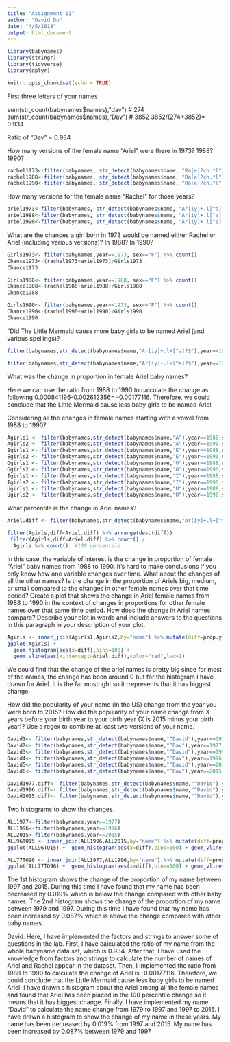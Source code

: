 ```yaml
---
title: "Assignment 11"
author: "David Du"
date: "4/5/2018"
output: html_document
---
```


```r
library(babynames)
library(stringr)
library(tidyverse)
library(dplyr)

knitr::opts_chunk$set(echo = TRUE)
```

First three letters of your names

sum(str_count(babynames$names),"dav")   # 274
sum(str_count(babynames$names),"Dav")   # 3852
3852/(274+3852)= 0.934

Ratio of "Dav" = 0.934

How many versions of the female name “Ariel” were there in 1973? 1988? 1990?

```r
rachel1973<-filter(babynames, str_detect(babynames$name, "Ra[e]?ch.*l"),year==1973, sex=="F") %>% count()
rachel1988<-filter(babynames, str_detect(babynames$name, "Ra[e]?ch.*l"),year==1988, sex=="F") %>% count()
rachel1990<-filter(babynames, str_detect(babynames$name, "Ra[e]?ch.*l"),year==1990, sex=="F") %>% count()
```

How many versions for the female name “Rachel” for those years?

```r
ariel1973<-filter(babynames, str_detect(babynames$name, "Ar[iy]+.l[^a]?$"),year==1973, sex=="F") %>% count()
ariel1988<-filter(babynames, str_detect(babynames$name, "Ar[iy]+.l[^a]?$"),year==1988, sex=="F") %>% count()
ariel1990<-filter(babynames, str_detect(babynames$name, "Ar[iy]+.l[^a]?$"),year==1990, sex=="F") %>% count()
```

What are the chances a girl born in 1973 would be named either Rachel or Ariel (including various versions)? In 1988? In 1990?

```r
Girls1973<- filter(babynames,year==1973, sex=="F") %>% count()
Chance1973<-(rachel1973+ariel1973)/Girls1973
Chance1973

Girls1988<- filter(babynames,year==1988, sex=="F") %>% count()
Chance1988<-(rachel1988+ariel1988)/Girls1988
Chance1988

Girls1990<- filter(babynames,year==1973, sex=="F") %>% count()
Chance1990<-(rachel1990+ariel1990)/Girls1990
Chance1990

```

“Did The Little Mermaid cause more baby girls to be named Ariel (and various spellings)?
```r
filter(babynames,str_detect(babynames$name,"Ar[iy]+.l+[^a]?$"),year==1988,sex=="F") %>% count(wt=prop) #0.000841196	

filter(babynames,str_detect(babynames$name,"Ar[iy]+.l+[^a]?$"),year==1990,sex=="F") %>% count(wt=prop) #0.002612356	
```


What was the change in proportion in female Ariel baby names?

Here we can use the ratio from 1988 to 1990 to calculate the change as following 0.000841196-0.002612356= -0.00177116. Therefore, we could conclude that the Little Mermaid cause less baby girls to be named Ariel 


Considering all the changes in female names starting with a vowel from 1988 to 1990?
```r

Agirls1 <- filter(babynames,str_detect(babynames$name,"A"),year==1988,sex=="F") %>% count() # 1238
Agirls2 <- filter(babynames,str_detect(babynames$name,"A"),year==1990,sex=="F") %>% count() # 1458
Egirls1 <- filter(babynames,str_detect(babynames$name,"E"),year==1988,sex=="F") %>% count() # 386
Egirls2 <- filter(babynames,str_detect(babynames$name,"E"),year==1990,sex=="F") %>% count() # 422
Ogirls1 <- filter(babynames,str_detect(babynames$name,"O"),year==1988,sex=="F") %>% count() # 66
Ogirls2 <- filter(babynames,str_detect(babynames$name,"O"),year==1990,sex=="F") %>% count() # 74
Igirls1 <- filter(babynames,str_detect(babynames$name,"I"),year==1988,sex=="F") %>% count() # 132
Igirls2 <- filter(babynames,str_detect(babynames$name,"I"),year==1990,sex=="F") %>% count() # 175
Ugirls1 <- filter(babynames,str_detect(babynames$name,"U"),year==1988,sex=="F") %>% count() # 12
Ugirls2 <- filter(babynames,str_detect(babynames$name,"U"),year==1990,sex=="F") %>% count() # 17

```
 
What percentile is the change in Ariel names?
```r
Ariel.diff <- filter(babynames,str_detect(babynames$name,"Ar[iy]+.l+[^a]?$"),year==1990,sex=="F") %>% count(wt=prop) - filter(babynames,str_detect(babynames$name,"Ar[iy]+.l+[^a]?$"),year==1988,sex=="F") %>% count(wt=prop)

filter(Agirls,diff<Ariel.diff) %>% arrange(desc(diff))
 filter(Agirls,diff<Ariel.diff) %>% count() /
  Agirls %>% count()  #100 percentile

```


In this case, the variable of interest is the change in proportion of female “Ariel” baby names from 1988 to 1990. It’s hard to make conclusions if you only know how one variable changes over time. What about the changes of all the other names? Is the change in the proportion of Ariels big, medium, or small compared to the changes in other female names over that time period? Create a plot that shows the change in Ariel female names from 1988 to 1990 in the context of changes in proportions for other female names over that same time period. How does the change in Ariel names compare? Describe your plot in words and include answers to the questions in this paragraph in your description of your plot.

```r
Agirls <- inner_join(Agirls1,Agirls2,by="name") %>% mutate(diff=prop.y-prop.x) %>% select(name,prop.x,prop.y,diff)
ggplot(Agirls) +
  geom_histogram(aes(x=diff),bins=100) + 
  geom_vline(aes(xintercept=Ariel.diff),color="red",lwd=1) 
```

We could find that the change of the ariel names is pretty big since for most of the names, the change has been around 0 but for the histogram I have drawn for Ariel. It is the far mostright so it rrepresents that it has biggest change.


How did the popularity of your name (in the US) change from the year you were born to 2015? How did the popularity of your name change from X years before your birth year to your birth year (X is 2015 minus your birth year)? Use a regex to combine at least two versions of your name.


```r
David1<- filter(babynames,str_detect(babynames$name,"^David"),year==1977,sex=="M") %>% count(wt=prop) 
David2<- filter(babynames,str_detect(babynames$name,"^Dav"),year==1977,sex=="M") %>% count(wt=prop) 
David3<- filter(babynames,str_detect(babynames$name,"^David"),year==1996,sex=="M") %>% count(wt=prop) 
David4<- filter(babynames,str_detect(babynames$name,"^Dav"),year==1996,sex=="M") %>% count(wt=prop) 
David5<- filter(babynames,str_detect(babynames$name,"^David"),year==2015,sex=="M") %>% count(wt=prop) 
David6<- filter(babynames,str_detect(babynames$name,"^Dav"),year==2015,sex=="M") %>% count(wt=prop) 

David1977.diff<- filter(babynames,str_detect(babynames$name,"^David"),year==1977,sex=="M") %>% count(wt=prop) - filter(babynames,str_detect(babynames$name,"^Dav"),year==1977,sex=="M") %>% count(wt=prop)  # -0.000442135
David1996.diff<- filter(babynames,str_detect(babynames$name,"^David"),year==1996,sex=="M") %>% count(wt=prop)- filter(babynames,str_detect(babynames$name,"^Dav"),year==1996,sex=="M") %>% count(wt=prop)  # -0.001253551
David2015.diff<- filter(babynames,str_detect(babynames$name,"^David"),year==2015,sex=="M") %>% count(wt=prop) - filter(babynames,str_detect(babynames$name,"^Dav"),year==2015,sex=="M") %>% count(wt=prop)  # -0.001097257

```


Two histograms to show the changes. 
```r
ALL1977<-filter(babynames,year==1977)
ALL1996<-filter(babynames,year==1996)
ALL2015<-filter(babynames,year==2015)
ALL96TO15 <- inner_join(ALL1996,ALL2015,by="name") %>% mutate(diff=prop.y-prop.x) %>% select(name,prop.x,prop.y,diff)
ggplot(ALL96TO15) +  geom_histogram(aes(x=diff),bins=100) + geom_vline(aes(xintercept=David2015.diff),color="red",lwd=1)

```

```r
ALL77TO96 <- inner_join(ALL1977,ALL1996,by="name") %>% mutate(diff=prop.y-prop.x) %>% select(name,prop.x,prop.y,diff)
ggplot(ALL77TO96) +  geom_histogram(aes(x=diff),bins=100) + geom_vline(aes(xintercept=David1977.diff),color="red",lwd=1)
```

The 1st histogram shows the change of the proportion of my name between 1997 and 2015. During this time I have found that my name has been decreased by 0.019% which is below the change compared with other baby names. The 2nd histogram shows the change of the proportion of my name between 1979 and 1997. During this time I have found that my name has been increased by 0.087% which is above the change compared with other baby names.  



David: Here, I have implemented the factors and strings to answer some of questions in the lab. First, I have calculated the ratio of my name from the whole babyname data set, which is 0.934. After that, I have used the knowledge from factors and strings to calculate the number of names of Ariel and Rachel appear in the dataset. Then, I implemented the ratio from 1988 to 1990 to calculate the change of Ariel is -0.00177116. Therefore, we could conclude that the Little Mermaid cause less baby girls to be named Ariel. I have drawn a histogram about the Ariel among all the female names and found that Ariel has been placed in the 100 percentile change so it means that it has biggest change. Finally, I have implemented my name "David" to calculate the name change from 1979 to 1997 and 1997 to 2015. I have drawn a histogram to show the change of my name in these years. My name has been decreased by 0.019% from 1997 and 2015. My name has been increased by 0.087% between 1979 and 1997 

